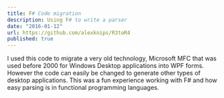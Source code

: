 ```yaml
---
title: F# Code migration
description: Using F# to write a parser
date: "2016-01-12"
url: https://github.com/alexknips/R3toR4
published: true
---
```


I used this code to migrate a very old technology, Microsoft MFC that was used before 2000 for Windows Desktop applications into WPF forms. However the code can easily be changed to generate other types of desktop applications.
This was a fun experience working with F# and how easy parsing is in functional programming languages.